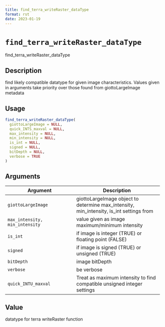 ```yaml
--- 
title: find_terra_writeRaster_dataType 
format: rst 
date: 2023-01-19 
--- 
```

# `find_terra_writeRaster_dataType`

find_terra_writeRaster_dataType


## Description

find likely compatible datatype for given image characteristics.
 Values given in arguments take priority over those found from giottoLargeImage
 metadata


## Usage

```r
find_terra_writeRaster_dataType(
  giottoLargeImage = NULL,
  quick_INTS_maxval = NULL,
  max_intensity = NULL,
  min_intensity = NULL,
  is_int = NULL,
  signed = NULL,
  bitDepth = NULL,
  verbose = TRUE
)
```


## Arguments

Argument      |Description
------------- |----------------
`giottoLargeImage`     |     giottoLargeImage object to determine max_intensity, min_intensity, is_int settings from
`max_intensity, min_intensity`     |     value given as image maximum/minimum intensity
`is_int`     |     if image is integer (TRUE) or floating point (FALSE)
`signed`     |     if image is signed (TRUE) or unsigned (TRUE)
`bitDepth`     |     image bitDepth
`verbose`     |     be verbose
`quick_INTU_maxval`     |     Treat as maximum intensity to find compatible unsigned integer settings


## Value

datatype for terra writeRaster function


